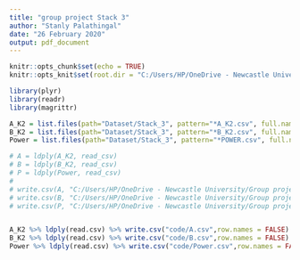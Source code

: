 ---
title: "group project Stack 3"
author: "Stanly Palathingal"
date: "26 February 2020"
output: pdf_document
---

```{r setup, include=TRUE}
knitr::opts_chunk$set(echo = TRUE)
knitr::opts_knit$set(root.dir = "C:/Users/HP/OneDrive - Newcastle University/Group project")
```

```{r}
library(plyr)
library(readr)
library(magrittr)
```


```{r run only the first time}

A_K2 = list.files(path="Dataset/Stack_3", pattern="*A_K2.csv", full.names=TRUE)
B_K2 = list.files(path="Dataset/Stack_3", pattern="*B_K2.csv", full.names=TRUE)
Power = list.files(path="Dataset/Stack_3", pattern="*POWER.csv", full.names=TRUE)

# A = ldply(A_K2, read_csv)
# B = ldply(B_K2, read_csv)
# P = ldply(Power, read_csv)
# 
# write.csv(A, "C:/Users/HP/OneDrive - Newcastle University/Group project/A.csv")
# write.csv(B, "C:/Users/HP/OneDrive - Newcastle University/Group project/B.csv")
# write.csv(P, "C:/Users/HP/OneDrive - Newcastle University/Group project/Power.csv")


A_K2 %>% ldply(read.csv) %>% write.csv("code/A.csv",row.names = FALSE)
B_K2 %>% ldply(read.csv) %>% write.csv("code/B.csv",row.names = FALSE)
Power %>% ldply(read.csv) %>% write.csv("code/Power.csv",row.names = FALSE)
```





